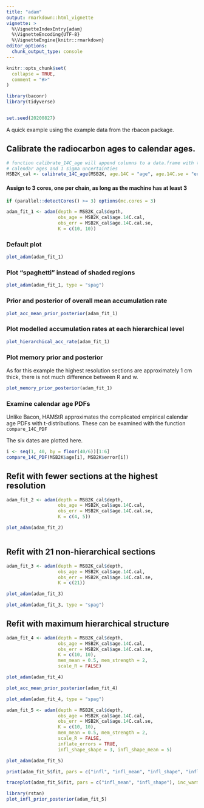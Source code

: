 ```yaml
---
title: "adam"
output: rmarkdown::html_vignette
vignette: >
  %\VignetteIndexEntry{adam}
  %\VignetteEncoding{UTF-8}
  %\VignetteEngine{knitr::rmarkdown}
editor_options: 
  chunk_output_type: console
---
```


```r
knitr::opts_chunk$set(
  collapse = TRUE,
  comment = "#>"
)
```

```r
library(baconr)
library(tidyverse)


set.seed(20200827)
```


A quick example using the example data from the rbacon package.


## Calibrate the radiocarbon ages to calendar ages.

```r
# function calibrate_14C_age will append columns to a data.frame with the 
# calendar ages and 1 sigma uncertainties
MSB2K_cal <- calibrate_14C_age(MSB2K, age.14C = "age", age.14C.se = "error")
```

#### Assign to 3 cores, one per chain, as long as the machine has at least 3

```r
if (parallel::detectCores() >= 3) options(mc.cores = 3)
```

```r
adam_fit_1 <- adam(depth = MSB2K_cal$depth,
                   obs_age = MSB2K_cal$age.14C.cal,
                   obs_err = MSB2K_cal$age.14C.cal.se,
                   K = c(10, 10))
```


### Default plot

```r
plot_adam(adam_fit_1)
```

### Plot "spaghetti" instead of shaded regions

```r
plot_adam(adam_fit_1, type = "spag")
```

### Prior and posterior of overall mean accumulation rate

```r
plot_acc_mean_prior_posterior(adam_fit_1)
```

### Plot modelled accumulation rates at each hierarchical level

```r
plot_hierarchical_acc_rate(adam_fit_1)
```


### Plot memory prior and posterior

As for this example the highest resolution sections are approximately 1 cm thick, there is not much difference between R and w. 

```r
plot_memory_prior_posterior(adam_fit_1)
```


### Examine calendar age PDFs

Unlike Bacon, HAMStR approximates the complicated empirical calendar age PDFs with t-distributions. These can be examined with the function `compare_14C_PDF`

The six dates are plotted here.

```r
i <- seq(1, 40, by = floor(40/6))[1:6]
compare_14C_PDF(MSB2K$age[i], MSB2K$error[i])
```


## Refit with fewer sections at the highest resolution


```r
adam_fit_2 <- adam(depth = MSB2K_cal$depth,
                   obs_age = MSB2K_cal$age.14C.cal,
                   obs_err = MSB2K_cal$age.14C.cal.se,
                   K = c(4, 5))
```

```r
plot_adam(adam_fit_2)
```

```r

```


## Refit with 21 non-hierarchical sections

```r
adam_fit_3 <- adam(depth = MSB2K_cal$depth,
                   obs_age = MSB2K_cal$age.14C.cal,
                   obs_err = MSB2K_cal$age.14C.cal.se,
                   K = c(21))
```

```r
plot_adam(adam_fit_3)
```

```r
plot_adam(adam_fit_3, type = "spag")
```



## Refit with maximum hierarchical structure

```r
adam_fit_4 <- adam(depth = MSB2K_cal$depth,
                   obs_age = MSB2K_cal$age.14C.cal,
                   obs_err = MSB2K_cal$age.14C.cal.se,
                   K = c(10, 10),
                   mem_mean = 0.5, mem_strength = 2,
                   scale_R = FALSE)
```

```r
plot_adam(adam_fit_4)

plot_acc_mean_prior_posterior(adam_fit_4)
```

```r
plot_adam(adam_fit_4, type = "spag")
```


```r
adam_fit_5 <- adam(depth = MSB2K_cal$depth,
                   obs_age = MSB2K_cal$age.14C.cal,
                   obs_err = MSB2K_cal$age.14C.cal.se,
                   K = c(10, 10),
                   mem_mean = 0.5, mem_strength = 2,
                   scale_R = FALSE,
                   inflate_errors = TRUE,
                   infl_shape_shape = 3, infl_shape_mean = 5)

plot_adam(adam_fit_5)

print(adam_fit_5$fit, pars = c("infl", "infl_mean", "infl_shape", "infl_shape_1"))

traceplot(adam_fit_5$fit, pars = c("infl_mean", "infl_shape"), inc_warmup = T)

library(rstan)
plot_infl_prior_posterior(adam_fit_5)
```


```r

```

